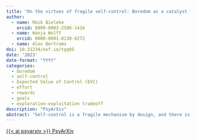 ```yaml
---
title: "On the virtues of fragile self-control: Boredom as a catalyst for adaptive behavior regulation"
author:
  - name: Maik Bieleke
    orcid: 0000-0003-2586-1416
  - name: Wanja Wolff
    orcid: 0000-0001-8130-0272
  - name: Alex Bertrams
doi: 10.31234/osf.io/tgq95
date: '2023'
date-format: "YYYY"
categories:
  - boredom
  - self-control
  - Expected Value of Control (EVC)
  - effort
  - rewards
  - goals
  - exploration-exploitation tradeoff
description: "PsyArXiv"
abstract: "Self-control is a fragile mechanism by design, and there is an ongoing debate about the reasons for this fragility. A mechanistically plausible perspective is offered by reward-based models of self-control such as the expected value of control (EVC) theory. According to the EVC theory, the allocation of self-control requires effort, which serves as a dynamic signal that quantifies the costs of self-control. People thus use self-control sparingly and continuously adjust its allocation such that its expected value remains optimal. Boredom affects this process in two ways: It lowers the value of a focal activity compared to alternative activities and renders the maintenance of the focal activity more costly by increasing the required effort. Consequently, less control is allocated to an activity as it becomes boring, which in turn permits an optimal balance between goal-directed behavior (exploitation, directed exploration) and undirected exploration. The essential conclusion from the EVC perspective is that self-control must be fragile to be an adaptive function for behavior regulation. Conceiving self-control as a reward-based choice also helps to address some key open questions in the literature on boredom and self-control, such as the adequate conceptualization of trait boredom and the replicability of ego depletion effects."
---
```


<a class="btn btn-dark rounded-pill" href="https://psyarxiv.com/tgq95/" role="button">{{< ai psyarxiv >}} PsyArXiv</a>
